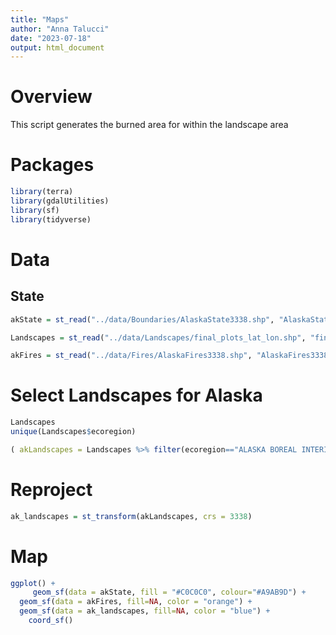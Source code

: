 ```yaml
---
title: "Maps"
author: "Anna Talucci"
date: "2023-07-18"
output: html_document
---
```


# Overview

This script generates the burned area  for within the landscape area

# Packages
```r
library(terra)
library(gdalUtilities)
library(sf)
library(tidyverse)
```

# Data

## State

```r
akState = st_read("../data/Boundaries/AlaskaState3338.shp", "AlaskaState3338")
```

```r
Landscapes = st_read("../data/Landscapes/final_plots_lat_lon.shp", "final_plots_lat_lon")
```

```r
akFires = st_read("../data/Fires/AlaskaFires3338.shp", "AlaskaFires3338")
```


# Select Landscapes for Alaska
```r
Landscapes
unique(Landscapes$ecoregion)
```

```r
( akLandscapes = Landscapes %>% filter(ecoregion=="ALASKA BOREAL INTERIOR"))
```

# Reproject
```r
ak_landscapes = st_transform(akLandscapes, crs = 3338)
```



# Map
```r
ggplot() +
     geom_sf(data = akState, fill = "#C0C0C0", colour="#A9AB9D") +
  geom_sf(data = akFires, fill=NA, color = "orange") +
  geom_sf(data = ak_landscapes, fill=NA, color = "blue") +
    coord_sf()
```
